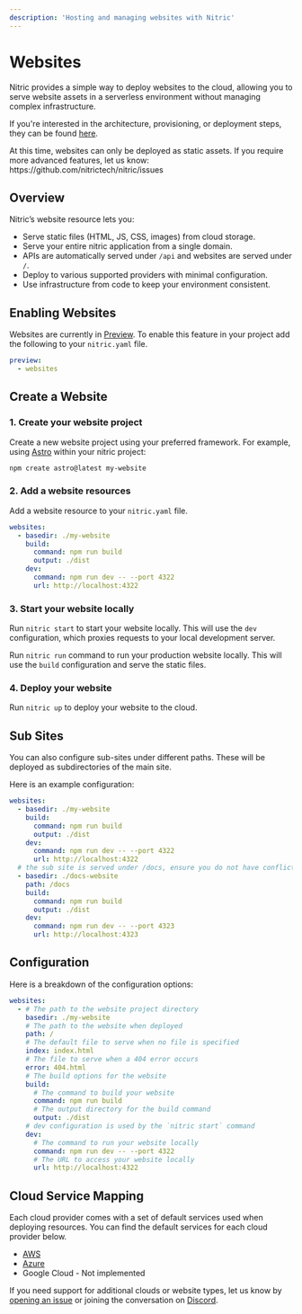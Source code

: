 ```yaml
---
description: 'Hosting and managing websites with Nitric'
---
```


# Websites

Nitric provides a simple way to deploy websites to the cloud, allowing you to serve website assets in a serverless environment without managing complex infrastructure.

If you're interested in the architecture, provisioning, or deployment steps, they can be found [here](/architecture/websites).

<Note>
  At this time, websites can only be deployed as static assets. If you require
  more advanced features, let us know:
  https://github.com/nitrictech/nitric/issues
</Note>

## Overview

Nitric’s website resource lets you:

- Serve static files (HTML, JS, CSS, images) from cloud storage.
- Serve your entire nitric application from a single domain.
- APIs are automatically served under `/api` and websites are served under `/`.
- Deploy to various supported providers with minimal configuration.
- Use infrastructure from code to keep your environment consistent.

## Enabling Websites

Websites are currently in [Preview](/reference/preview-features). To enable this feature in your project add the following to your `nitric.yaml` file.

```yaml
preview:
  - websites
```

## Create a Website

### 1. Create your website project

Create a new website project using your preferred framework. For example, using [Astro](https://astro.build/) within your nitric project:

```bash
npm create astro@latest my-website
```

### 2. Add a website resources

Add a website resource to your `nitric.yaml` file.

```yaml
websites:
  - basedir: ./my-website
    build:
      command: npm run build
      output: ./dist
    dev:
      command: npm run dev -- --port 4322
      url: http://localhost:4322
```

### 3. Start your website locally

Run `nitric start` to start your website locally. This will use the `dev` configuration, which proxies requests to your local development server.

Run `nitric run` command to run your production website locally. This will use the `build` configuration and serve the static files.

### 4. Deploy your website

Run `nitric up` to deploy your website to the cloud.

## Sub Sites

You can also configure sub-sites under different paths. These will be deployed as subdirectories of the main site.

Here is an example configuration:

```yaml
websites:
  - basedir: ./my-website
    build:
      command: npm run build
      output: ./dist
    dev:
      command: npm run dev -- --port 4322
      url: http://localhost:4322
  # the sub site is served under /docs, ensure you do not have conflicting routes
  - basedir: ./docs-website
    path: /docs
    build:
      command: npm run build
      output: ./dist
    dev:
      command: npm run dev -- --port 4323
      url: http://localhost:4323
```

## Configuration

Here is a breakdown of the configuration options:

```yaml
websites:
  - # The path to the website project directory
    basedir: ./my-website
    # The path to the website when deployed
    path: /
    # The default file to serve when no file is specified
    index: index.html
    # The file to serve when a 404 error occurs
    error: 404.html
    # The build options for the website
    build:
      # The command to build your website
      command: npm run build
      # The output directory for the build command
      output: ./dist
    # dev configuration is used by the `nitric start` command
    dev:
      # The command to run your website locally
      command: npm run dev -- --port 4322
      # The URL to access your website locally
      url: http://localhost:4322
```

## Cloud Service Mapping

Each cloud provider comes with a set of default services used when deploying resources. You can find the default services for each cloud provider below.

- [AWS](/providers/mappings/aws/websites)
- [Azure](/providers/mappings/azure/websites)
- Google Cloud - Not implemented

If you need support for additional clouds or website types, let us know by [opening an issue](https://github.com/nitrictech/nitric/issues) or joining the conversation on [Discord](https://nitric.io/chat).
